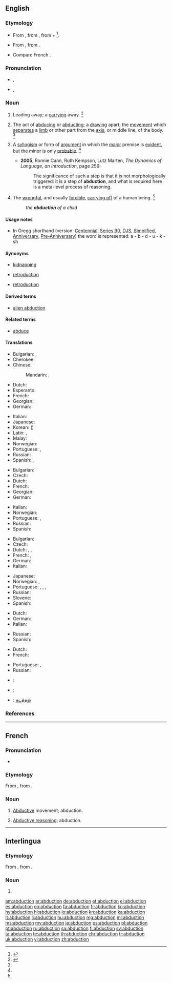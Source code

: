 ==English==
{{slim-wikipedia}}
{{wikisource1911Enc|Abduction|Abduction (law)}}

===Etymology===
* From {{etyl|la}} {{term|abductio|abductiō|robbing; abduction|lang=la}}, from {{term|abduco|abdūcō|take or lead away|lang=la}}, from {{term|ab||away|lang=la}} + {{term|duco|dūcō|to lead|lang=la}}<ref>{{reference-book | last = Dobbie | first = Elliott K. | coauthors = Dunmore, C. William, et al. | editor = Barnhart, Robert K.| title = Chambers Dictionary of Etymology | origyear = 1998 | year = 2004 | publisher = Chambers Harrap Publishers Ltd | location = Edinburgh, Scotland | isbn =0550142304 | pages = 2}}</ref>.
* {{sense|physiology}} From {{etyl|fr}}, from {{etyl|la}} {{term|abductus|lang=la}}.
* Compare French {{term|lang=fr|abduction}}.

===Pronunciation===
* {{a|RP}} {{IPA|/əbˈdʌk.ʃn̩/}}, {{X-SAMPA|/@b"dVk.S@n/}}
* {{a|US}} {{IPA|/æbˈdʌk.ʃn̩/|/æbˈdək.ʃn̩/|/əbˈdək.ʃn̩/}}, {{X-SAMPA|/{b"dVk.S@n/|/{b"d@k.S@n/}}

===Noun===
{{en-noun}}

# Leading away; a [[carry]]ing away. {{defdate|Early 17<sup>th</sup> century.}}<ref name=SOED>{{reference-book | last =| first = | authorlink =  | coauthors =  | editor =Brown, Lesley  | others =  | title = The Shorter Oxford English Dictionary | origdate =  | origyear = 1933| origmonth =  | url =  | format =  | accessdate =  | accessyear =  | accessmonth =  | edition = 5th | date =  | year =2003| month =  | publisher =Oxford University Press  | location =Oxford, UK | language =  | id =  | doi = | isbn =978-0-19-860575-7 | lccn = | ol = | pages =3| chapter =  | chapterurl =  | quote =}}</ref>
# {{context|physiology}} The act of [[abduce|abducing]] or [[abduct]]ing; a [[draw]]ing apart; the [[movement]] which [[separate]]s a [[limb]] or other part from the [[axis]], or middle line, of the body. {{defdate|Mid 17<sup>th</sup> century.}}<ref name=SOED/>{{rfex}}
# {{logic}} A [[syllogism]] or form of [[argument]] in which the [[major]] premise is [[evident]], but the minor is only [[probable]]. {{defdate|Late 17<sup>th</sup> century.}}<ref name=SOED/>
#* '''2005''', Ronnie Cann, Ruth Kempson, Lutz Marten, ''The Dynamics of Language, an Introduction'', page 256:
#*: The significance of such a step is that it is not morphologically triggered: it is a step of '''abduction''', and what is required here is a meta-level process of reasoning.
# The [[wrongful]], and usually [[forcible]], [[carry off|carrying off]] of a human being. {{defdate|Mid 18<sup>th</sup> century.}}<ref name=SOED/>
#: ''the '''abduction''' of a child''

====Usage notes====
* In Gregg shorthand (version: [[w:Gregg_Shorthand#Centennial_Gregg_Shorthand|Centennial]], [[w:Gregg_Shorthand#Series_90_Gregg_Shorthand|Series 90]], [[w:Gregg_Shorthand#Diamond_Jubilee_Gregg_Shorthand|DJS]], [[w:Gregg_Shorthand#Simplified_Gregg_Shorthand|Simplified]], [[w:Gregg_Shorthand#Anniversary_Gregg_Shorthand|Anniversary]], [[w:Gregg_Shorthand#Pre-Anniversary_Gregg_Shorthand|Pre-Anniversary]]) the word is represented: a - b - d - u - k - sh

====Synonyms====
* {{sense|legal|carrying off of human being}} [[kidnapping]]
* {{sense|logic}} [[retroduction]]
* {{sense|determining most plausible explanation}} [[retroduction]]

====Derived terms====
* [[alien abduction]]

====Related terms====
* [[abduce]]

====Translations====
{{trans-top|act of abducing or abducting}}
* Bulgarian: {{t|bg|отвличане|n|tr=otvličane}}, {{t|bg|похищение|n|tr=poxišténie}}
* Cherokee: {{t-|chr|ᎠᏓᏘᎿᏫᏗᏍᎬ|tr=agutihnawidisgv|sc=Cher}}
* Chinese:
*: Mandarin: {{t|cmn|綁架|sc=Hani}}, {{t|cmn|绑架|tr=bǎngjià|sc=Hani}}
* Dutch: {{t+|nl|ontvoeren|n}}
* Esperanto: {{t-|eo|forrabo}}
* French: {{t|fr|enlèvement|m}}
* Georgian: {{t-|ka|მოტაცება|tr=motac’eba|sc=Geor}}
* German: {{t+|de|Entführung|f}}
{{trans-mid}}
* Italian: {{t+|it|rapimento|m}}
* Japanese: {{t+|ja|誘拐|tr=ゆうかい, yūkai}}
* Korean: {{t+|ko|유괴|tr=yugoe|sc=Kore}} ({{t|ko|誘拐|sc=Kore}})
* Latin: {{t-|la|abductio|f|alt=abductiō}}, {{t-|la|raptio|f|alt=raptiō}}
* Malay: {{t-|ms|penculikan}}
* Norwegian: {{t-|no|bortføring|c}}
* Portuguese: {{qualifier|Brazil}} {{t+|pt|abdução|m}}, {{qualifier|Portugal}} {{t-|pt|abducção|m}}
* Russian: {{t+|ru|похищение|n|tr=poxiščénije|alt=похище́ние}}
* Spanish: {{t-|es|rapto|m}}, {{t+|es|secuestro|m}}
{{trans-bottom}}

{{trans-top|physiology: movement separating limb from axis}}
* Bulgarian: {{t-|bg|абдукция|f|tr=abdúkcija}}
* Czech: {{t-|cs|abdukce}}
* Dutch: {{t+|nl|abductie|f}}
* French: {{t+|fr|abduction|f}}
* Georgian: {{t+|ka|აბდუქცია|tr=abduk’c’ia|sc=Geor}}
* German: {{t+|de|Abduktion|f}}
{{trans-mid}}
* Italian: {{t+|it|abduzione|f}}
* Norwegian: {{t-|no|abduksjon|m}}
* Portuguese: {{qualifier|Brazil}} {{t+|pt|abdução|m}}, {{qualifier|Portugal}} {{t-|pt|abducção|m}}
* Russian: {{t|ru|абдукция|f|tr=abdúkcija|sc=Cyrl}}
* Spanish: {{t+|es|abducción|f}}
{{trans-bottom}}

{{trans-top|law: carrying off of a human being}}
* Bulgarian: {{t-|bg|отвличане|n|tr=otvličane}}
* Czech: {{t+|cs|únos|m}}
* Dutch: {{t+|nl|ontvoering|f}}, {{t+|nl|kidnapping|f}}, {{t-|nl|schaking|f}}
* French: {{t+|fr|rapt|m}}, {{t+|fr|enlèvement|m}}
* German: {{t+|de|Entführung|f}}
* Italian: {{t+|it|rapimento|m}}
{{trans-mid}}
* Japanese: {{t+|ja|誘拐|tr=ゆうかい, yūkai}}
* Norwegian: {{t-|no|bortføring|c}}, {{t-|no|kidnapping|c}}
* Portuguese: {{t-|pt|rapto}}, {{t+|pt|abdução|f}}, {{qualifier|Brazil}} {{t+|pt|seqüestro|m}}, {{qualifier|Portugal}} {{t-|pt|abducção|m}}
* Russian: {{t+|ru|похищение|n|tr=poxiščénije|alt=похище́ние}}
* Slovene: {{t+|sl|ugrabitev|f}}
* Spanish: {{t-|es|rapto|m}}
{{trans-bottom}}

{{trans-top|logic: syllogism}}
* Dutch: {{t+|nl|abductie|f}}
* German: {{t+|de|Abduktion|f}}
* Italian: {{t+|it|abduzione|f}}
{{trans-mid}}
* Russian: {{t|ru|абдукция|f|tr=abdúkcija|sc=Cyrl}}
* Spanish: {{t+|es|abducción|f}}
{{trans-bottom}}

{{trans-top|computing: process of inference}}
* Dutch: {{t+|nl|abductie|f}}
* French: {{t+|fr|abduction|f}}
{{trans-mid}}
* Portuguese: {{qualifier|Brazil}} {{t+|pt|abdução|m}}, {{qualifier|Portugal}} {{t-|pt|abducção|m}}
* Russian: {{t|ru|абдукция|f|tr=abdúkcija|sc=Cyrl}}
{{trans-bottom}}

{{trans-top|education: process used in getting students to see disciplinary regularity}}
{{trans-mid}}
{{trans-bottom}}

{{checktrans-top}}
* {{ttbc|fr}}: {{t+|fr|abduction|f}}
* {{ttbc|ia}}: {{t-|ia|abduction}}
* {{ttbc|ta}}: [[கடத்தல்]]
{{trans-bottom}}

===References===
<references/>

----

==French==

===Pronunciation===
* {{IPA|lang=fr|/abdyksjɔ̃/}}

===Etymology===
From {{etyl|la|fr}} {{term|abductio|abductiō|robbing; abduction|lang=la}}, from {{term|abduco|abdūcō|take or lead away|lang=la}}.

===Noun===
{{fr-noun|f}}

# {{physiology|lang=fr}} [[abductive|Abductive]] movement; abduction.
# {{logic|computing|lang=fr}} [[abductive reasoning|Abductive reasoning]]; abduction.

----

==Interlingua==

===Etymology===
From {{etyl|la|ia}} {{term|abductio|abductiō|robbing; abduction|lang=la}}, from {{term|abduco|abdūcō|take or lead away|lang=la}}.

===Noun===
{{ia-noun|es}}

# {{l/en|abduction}}

[[am:abduction]]
[[ar:abduction]]
[[de:abduction]]
[[et:abduction]]
[[el:abduction]]
[[es:abduction]]
[[eo:abduction]]
[[fa:abduction]]
[[fr:abduction]]
[[ko:abduction]]
[[hy:abduction]]
[[hi:abduction]]
[[io:abduction]]
[[kn:abduction]]
[[ka:abduction]]
[[lt:abduction]]
[[li:abduction]]
[[hu:abduction]]
[[mg:abduction]]
[[ml:abduction]]
[[ms:abduction]]
[[my:abduction]]
[[ja:abduction]]
[[ps:abduction]]
[[pl:abduction]]
[[pt:abduction]]
[[ru:abduction]]
[[sa:abduction]]
[[fi:abduction]]
[[sv:abduction]]
[[ta:abduction]]
[[te:abduction]]
[[th:abduction]]
[[chr:abduction]]
[[tr:abduction]]
[[uk:abduction]]
[[vi:abduction]]
[[zh:abduction]]